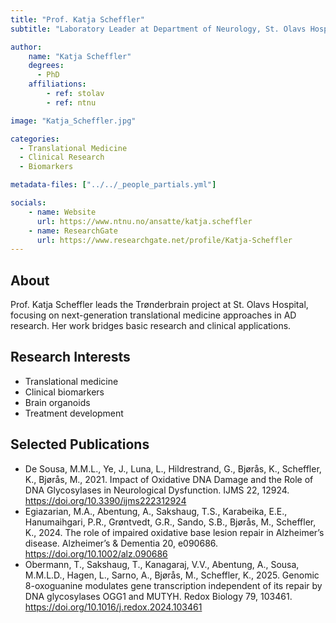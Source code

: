 ```yaml
---
title: "Prof. Katja Scheffler"
subtitle: "Laboratory Leader at Department of Neurology, St. Olavs Hospital"

author:
    name: "Katja Scheffler"
    degrees:
      - PhD
    affiliations:
        - ref: stolav
        - ref: ntnu

image: "Katja_Scheffler.jpg"

categories:
  - Translational Medicine
  - Clinical Research
  - Biomarkers

metadata-files: ["../../_people_partials.yml"]

socials:
    - name: Website
      url: https://www.ntnu.no/ansatte/katja.scheffler
    - name: ResearchGate
      url: https://www.researchgate.net/profile/Katja-Scheffler
---
```


## About

Prof. Katja Scheffler leads the Trønderbrain project at St. Olavs Hospital, focusing on next-generation translational medicine approaches in AD research. Her work bridges basic research and clinical applications.

## Research Interests

- Translational medicine
- Clinical biomarkers
- Brain organoids
- Treatment development

## Selected Publications

- De Sousa, M.M.L., Ye, J., Luna, L., Hildrestrand, G., Bjørås, K., Scheffler, K., Bjørås, M., 2021. Impact of Oxidative DNA Damage and the Role of DNA Glycosylases in Neurological Dysfunction. IJMS 22, 12924. [https://doi.org/10.3390/ijms222312924](https://doi.org/10.3390/ijms222312924)
- Egiazarian, M.A., Abentung, A., Sakshaug, T.S., Karabeika, E.E., Hanumaihgari, P.R., Grøntvedt, G.R., Sando, S.B., Bjørås, M., Scheffler, K., 2024. The role of impaired oxidative base lesion repair in Alzheimer’s disease. Alzheimer’s &amp; Dementia 20, e090686. [https://doi.org/10.1002/alz.090686](https://doi.org/10.1002/alz.090686)
- Obermann, T., Sakshaug, T., Kanagaraj, V.V., Abentung, A., Sousa, M.M.L.D., Hagen, L., Sarno, A., Bjørås, M., Scheffler, K., 2025. Genomic 8-oxoguanine modulates gene transcription independent of its repair by DNA glycosylases OGG1 and MUTYH. Redox Biology 79, 103461. [https://doi.org/10.1016/j.redox.2024.103461](https://doi.org/10.1016/j.redox.2024.103461)
 